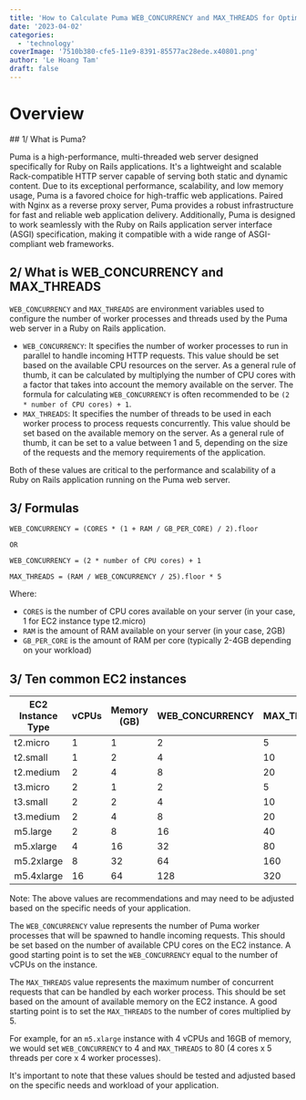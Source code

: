 ```yaml
---
title: 'How to Calculate Puma WEB_CONCURRENCY and MAX_THREADS for Optimal Rails Application Performance'
date: '2023-04-02'
categories:
  - 'technology'
coverImage: '7510b380-cfe5-11e9-8391-85577ac28ede.x40801.png'
author: 'Le Hoang Tam'
draft: false
---
```


# Overview

<TOCInline toc={props.toc} exclude="Overview" toHeading={2} />
## 1/ What is Puma?

Puma is a high-performance, multi-threaded web server designed specifically for Ruby on Rails applications. It's a lightweight and scalable Rack-compatible HTTP server capable of serving both static and dynamic content. Due to its exceptional performance, scalability, and low memory usage, Puma is a favored choice for high-traffic web applications. Paired with Nginx as a reverse proxy server, Puma provides a robust infrastructure for fast and reliable web application delivery. Additionally, Puma is designed to work seamlessly with the Ruby on Rails application server interface (ASGI) specification, making it compatible with a wide range of ASGI-compliant web frameworks.

## 2/ What is WEB_CONCURRENCY and MAX_THREADS

`WEB_CONCURRENCY` and `MAX_THREADS` are environment variables used to configure the number of worker processes and threads used by the Puma web server in a Ruby on Rails application.

- `WEB_CONCURRENCY`: It specifies the number of worker processes to run in parallel to handle incoming HTTP requests. This value should be set based on the available CPU resources on the server. As a general rule of thumb, it can be calculated by multiplying the number of CPU cores with a factor that takes into account the memory available on the server. The formula for calculating `WEB_CONCURRENCY` is often recommended to be `(2 * number of CPU cores) + 1`.
- `MAX_THREADS`: It specifies the number of threads to be used in each worker process to process requests concurrently. This value should be set based on the available memory on the server. As a general rule of thumb, it can be set to a value between 1 and 5, depending on the size of the requests and the memory requirements of the application.

Both of these values are critical to the performance and scalability of a Ruby on Rails application running on the Puma web server.

## 3/ Formulas

```
WEB_CONCURRENCY = (CORES * (1 + RAM / GB_PER_CORE) / 2).floor

OR

WEB_CONCURRENCY = (2 * number of CPU cores) + 1
```

```
MAX_THREADS = (RAM / WEB_CONCURRENCY / 25).floor * 5
```

Where:

- `CORES` is the number of CPU cores available on your server (in your case, 1 for EC2 instance type t2.micro)
- `RAM` is the amount of RAM available on your server (in your case, 2GB)
- `GB_PER_CORE` is the amount of RAM per core (typically 2-4GB depending on your workload)

## 3/ Ten common EC2 instances

| EC2 Instance Type | vCPUs | Memory (GB) | WEB_CONCURRENCY | MAX_THREADS |
| ----------------- | ----- | ----------- | --------------- | ----------- |
| t2.micro          | 1     | 1           | 2               | 5           |
| t2.small          | 1     | 2           | 4               | 10          |
| t2.medium         | 2     | 4           | 8               | 20          |
| t3.micro          | 2     | 1           | 2               | 5           |
| t3.small          | 2     | 2           | 4               | 10          |
| t3.medium         | 2     | 4           | 8               | 20          |
| m5.large          | 2     | 8           | 16              | 40          |
| m5.xlarge         | 4     | 16          | 32              | 80          |
| m5.2xlarge        | 8     | 32          | 64              | 160         |
| m5.4xlarge        | 16    | 64          | 128             | 320         |

Note: The above values are recommendations and may need to be adjusted based on the specific needs of your application.

The `WEB_CONCURRENCY` value represents the number of Puma worker processes that will be spawned to handle incoming requests. This should be set based on the number of available CPU cores on the EC2 instance. A good starting point is to set the `WEB_CONCURRENCY` equal to the number of vCPUs on the instance.

The `MAX_THREADS` value represents the maximum number of concurrent requests that can be handled by each worker process. This should be set based on the amount of available memory on the EC2 instance. A good starting point is to set the `MAX_THREADS` to the number of cores multiplied by 5.

For example, for an `m5.xlarge` instance with 4 vCPUs and 16GB of memory, we would set `WEB_CONCURRENCY` to 4 and `MAX_THREADS` to 80 (4 cores x 5 threads per core x 4 worker processes).

It's important to note that these values should be tested and adjusted based on the specific needs and workload of your application.
